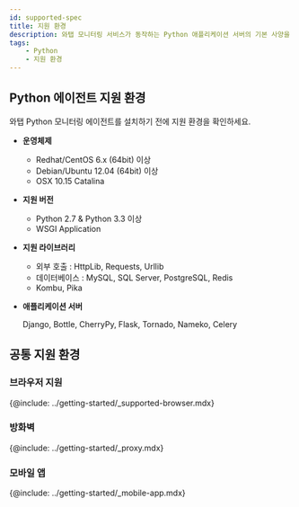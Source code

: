 ```yaml
---
id: supported-spec
title: 지원 환경
description: 와탭 모니터링 서비스가 동작하는 Python 애플리케이션 서버의 기본 사양을 알아보세요.
tags:
    - Python
    - 지원 환경
---
```


## Python 에이전트 지원 환경

와탭 Python 모니터링 에이전트를 설치하기 전에 지원 환경을 확인하세요.

* **운영체제**

    * Redhat/CentOS 6.x (64bit) 이상
    * Debian/Ubuntu 12.04 (64bit) 이상
    * OSX 10.15 Catalina

* **지원 버전**

    * Python 2.7 & Python 3.3 이상
    * WSGI Application

* **지원 라이브러리**

    * 외부 호출 : HttpLib, Requests, Urllib
    * 데이터베이스 : MySQL, SQL Server, PostgreSQL, Redis
    * Kombu, Pika

* **애플리케이션 서버**

  Django, Bottle, CherryPy, Flask, Tornado, Nameko, Celery

## 공통 지원 환경

### 브라우저 지원

{@include: ../getting-started/_supported-browser.mdx}  

### 방화벽

{@include: ../getting-started/_proxy.mdx}  

### 모바일 앱

{@include: ../getting-started/_mobile-app.mdx}